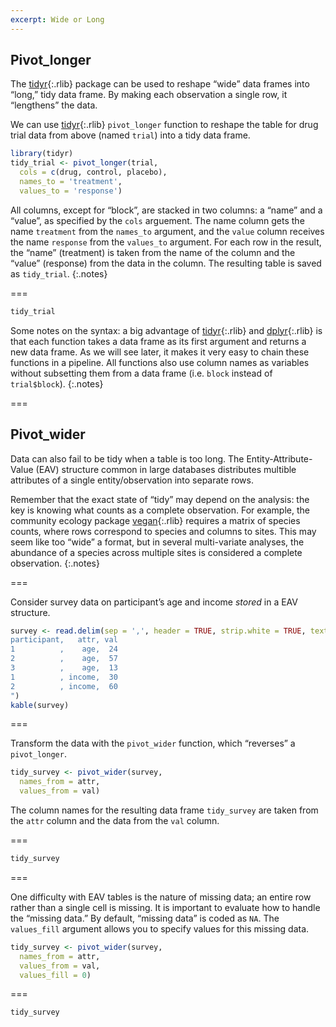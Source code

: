 ```yaml
---
excerpt: Wide or Long
---
```


## Pivot_longer

The [tidyr](){:.rlib} package can be used to reshape "wide" data frames into "long," tidy data frame. By making each observation a single row, it "lengthens" the data. 

We can use [tidyr](){:.rlib} `pivot_longer` function to reshape the table for drug trial data from above (named `trial`) into a tidy data frame. 

```r
library(tidyr)
tidy_trial <- pivot_longer(trial,
  cols = c(drug, control, placebo),
  names_to = 'treatment',
  values_to = 'response')
```

All columns, except for "block", are stacked in two columns: a "name" and a
"value", as specified by the `cols` arguement. The name column gets the name `treatment` from the `names_to` argument,
and the `value` column receives the name `response` from the `values_to` argument. 
For each row in the result, the "name" (treatment) is taken from the name
of the column and the "value" (response) from the data in the column. The resulting table is saved as `tidy_trial`.
{:.notes}

===

```r
tidy_trial
```

Some notes on the syntax: a big advantage of [tidyr](){:.rlib} and
[dplyr](){:.rlib} is that each function takes a data frame as its first argument
and returns a new data frame. As we will see later, it makes it very easy to
chain these functions in a pipeline. All functions also use column names as
variables without subsetting them from a data frame (i.e. `block` instead of
`trial$block`).
{:.notes}

===

## Pivot_wider

Data can also fail to be tidy when a table is too long. The
Entity-Attribute-Value (EAV) structure common in large databases distributes
multible attributes of a single entity/observation into separate rows.

Remember that the exact state of "tidy" may depend on the analysis: the key is
knowing what counts as a complete observation. For example, the community
ecology package [vegan](){:.rlib} requires a matrix of species counts, where
rows correspond to species and columns to sites. This may seem like too "wide" a
format, but in several multi-variate analyses, the abundance of a
species across multiple sites is considered a complete observation.
{:.notes}

===

Consider survey data on participant's age and income *stored* in a EAV
structure.

```r
survey <- read.delim(sep = ',', header = TRUE, strip.white = TRUE, text = "
participant,   attr, val
1          ,    age,  24
2          ,    age,  57
3          ,    age,  13
1          , income,  30
2          , income,  60
")
kable(survey)
```

===

Transform the data with the `pivot_wider` function, which "reverses" a `pivot_longer`. 

```r
tidy_survey <- pivot_wider(survey,
  names_from = attr,
  values_from = val)
```

The column names for the resulting data frame `tidy_survey` are taken from the `attr` column and the data from the `val` column.  

===

```r
tidy_survey
```

===

One difficulty with EAV tables is the nature of missing data; an entire row
rather than a single cell is missing. It is important to evaluate how to handle the "missing data." By default, "missing data" is coded as `NA`. The `values_fill` argument allows you to specify values for this missing data. 

```r
tidy_survey <- pivot_wider(survey,
  names_from = attr,
  values_from = val,
  values_fill = 0)
```

===

```r
tidy_survey
```
